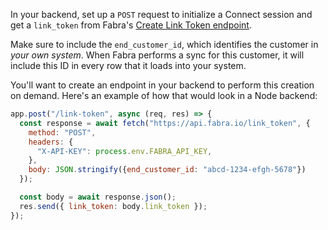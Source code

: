 In your backend, set up a `POST` request to initialize a Connect session and get a `link_token` from Fabra's 
[Create Link Token endpoint](/api-reference/create-link-token).

Make sure to include the `end_customer_id`, which identifies the customer in *your own system*. When Fabra performs
a sync for this customer, it will include this ID in every row that it loads into your system.

You'll want to create an endpoint in your backend to perform this creation on demand. Here's an example of how that
would look in a Node backend:

```javascript
app.post("/link-token", async (req, res) => {
  const response = await fetch("https://api.fabra.io/link_token", {
    method: "POST",
    headers: {
      "X-API-KEY": process.env.FABRA_API_KEY,
    },
    body: JSON.stringify({end_customer_id: "abcd-1234-efgh-5678"})
  });

  const body = await response.json();
  res.send({ link_token: body.link_token });
});
```